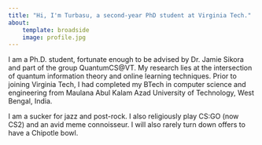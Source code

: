 ```yaml
---
title: "Hi, I'm Turbasu, a second-year PhD student at Virginia Tech."
about: 
    template: broadside
    image: profile.jpg
---
```


I am a Ph.D. student, fortunate enough to be advised by Dr. Jamie Sikora and part of the group QuantumCS@VT. My research lies at the intersection of quantum information theory and online learning techniques. Prior to joining Virginia Tech, I had completed my BTech in computer science and engineering from Maulana Abul Kalam Azad University of Technology, West Bengal, India. 


I am a sucker for jazz and post-rock. I also religiously play CS:GO (now CS2) and an avid meme connoisseur. I will also rarely turn down offers to have a Chipotle bowl. 
